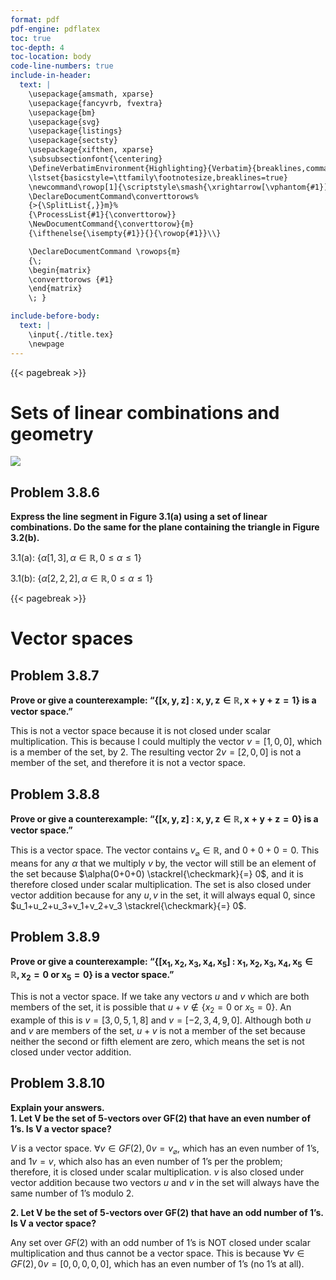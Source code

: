 ```yaml
---
format: pdf
pdf-engine: pdflatex
toc: true
toc-depth: 4
toc-location: body
code-line-numbers: true 
include-in-header: 
  text: |
    \usepackage{amsmath, xparse}
    \usepackage{fancyvrb, fvextra}
    \usepackage{bm}
    \usepackage{svg}
    \usepackage{listings}
    \usepackage{sectsty}
    \usepackage{xifthen, xparse}
    \subsubsectionfont{\centering}
    \DefineVerbatimEnvironment{Highlighting}{Verbatim}{breaklines,commandchars=\\\{\}}  
    \lstset{basicstyle=\ttfamily\footnotesize,breaklines=true}
    \newcommand\rowop[1]{\scriptstyle\smash{\xrightarrow[\vphantom{#1}]{\mkern-4mu#1\mkern-4mu}}}
    \DeclareDocumentCommand\converttorows%
    {>{\SplitList{,}}m}%
    {\ProcessList{#1}{\converttorow}}
    \NewDocumentCommand{\converttorow}{m}
    {\ifthenelse{\isempty{#1}}{}{\rowop{#1}}\\}

    \DeclareDocumentCommand \rowops{m}
    {\;
    \begin{matrix}
    \converttorows {#1}
    \end{matrix}
    \; }

include-before-body: 
  text: |
    \input{./title.tex}
    \newpage
---
```


{{< pagebreak >}}

# Sets of linear combinations and geometry

![](Figure%203.1.png)

## Problem 3.8.6
**Express the line segment in Figure 3.1(a) using a set of linear combinations. Do the same for the plane containing the triangle in Figure 3.2(b).**

3.1(a): $\{\alpha[1, 3], \alpha \in \mathbb{R}, 0 \le \alpha \le 1 \}$

3.1(b): $\{\alpha[2, 2, 2], \alpha \in \mathbb{R}, 0 \le \alpha \le 1 \}$

{{< pagebreak >}}

# Vector spaces

## Problem 3.8.7
**Prove or give a counterexample: "$\bm{\{[x, y, z] \ : \ x, y, z \in \mathbb{R}, x+y+z=1\}}$ is a vector space."**

This is not a vector space because it is not closed under scalar multiplication. This is because I could multiply the vector $v = [1, 0, 0]$, which is a member of the set, by 2. The resulting vector $2v = [2, 0, 0]$ is not a member of the set, and therefore it is not a vector space. 

## Problem 3.8.8
**Prove or give a counterexample: "$\bm{\{[x, y, z] \ : \ x, y, z \in \mathbb{R}, x+y+z=0\}}$ is a vector space."**

This is a vector space. The vector contains $v_\varnothing \in \mathbb{R}$, and $0 + 0 + 0 = 0$. This means for any $\alpha$ that we multiply $v$ by, the vector will still be an element of the set because $\alpha(0+0+0) \stackrel{\checkmark}{=} 0$, and it is therefore closed under scalar multiplication. The set is also closed under vector addition because for any $u, v$ in the set, it will always equal 0, since $u_1+u_2+u_3+v_1+v_2+v_3 \stackrel{\checkmark}{=} 0$.

## Problem 3.8.9
**Prove or give a counterexample: "$\bm{\{[x_1, x_2, x_3, x_4, x_5] \ : \ x_1, x_2, x_3, x_4, x_5 \in \mathbb{R}, x_2 = 0 \text{ or } x_5 = 0 \}}$ is a vector space."**

This is not a vector space. If we take any vectors $u$ and $v$ which are both members of the set, it is possible that $u + v \not \in \{x_2 = 0 \text{ or } x_5 = 0\}$. An example of this is $v=[3, 0, 5, 1, 8]$ and $v=[-2, 3, 4, 9, 0]$. Although both $u$ and $v$ are members of the set, $u+v$ is not a member of the set because neither the second or fifth element are zero, which means the set is not closed under vector addition.

## Problem 3.8.10
**Explain your answers.** \
**1. Let $\bm{V}$ be the set of 5-vectors over $\bm{GF(2)}$ that have an even number of 1's. Is $\bm{V}$ a vector space?**

$V$ is a vector space. $\forall v \in GF(2), 0v = v_\varnothing$, which has an even number of 1's, and $1v = v$, which also has an even number of 1's per the problem; therefore, it is closed under scalar multiplication. $v$ is also closed under vector addition because two vectors $u$ and $v$ in the set will always have the same number of 1's modulo 2.

**2. Let $\bm{V}$ be the set of 5-vectors over $\bm{GF(2)}$ that have an odd number of 1's. Is $\bm{V}$ a vector space?**

Any set over $GF(2)$ with an odd number of 1's is NOT closed under scalar multiplication and thus cannot be a vector space. This is because $\forall v \in GF(2), 0v = [0, 0, 0, 0, 0]$, which has an even number of 1's (no 1's at all).
